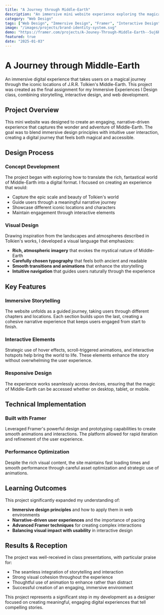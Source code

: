 ```yaml
---
title: "A Journey through Middle-Earth"
description: "An immersive mini website experience exploring the magical world of Tolkien's Middle-Earth, created as a final project for Immersive Experiences I Design class."
category: "Web Design"
tags: ["Web Design", "Immersive Design", "Framer", "Interactive Design", "UI/UX", "Storytelling"]
image: "/images/projects/brand-identity-system.svg"
demo: "https://framer.com/projects/A-Jouney-Through-Middle-Earth--5uj6RgUr1vw7WCEMmw9z-2luNi"
featured: true
date: "2025-01-03"
---
```


# A Journey through Middle-Earth

An immersive digital experience that takes users on a magical journey through the iconic locations of J.R.R. Tolkien's Middle-Earth. This project was created as the final assignment for my Immersive Experiences I Design class, combining storytelling, interactive design, and web development.

## Project Overview

This mini website was designed to create an engaging, narrative-driven experience that captures the wonder and adventure of Middle-Earth. The goal was to blend immersive design principles with intuitive user interaction, creating a digital journey that feels both magical and accessible.

## Design Process

### Concept Development
The project began with exploring how to translate the rich, fantastical world of Middle-Earth into a digital format. I focused on creating an experience that would:
- Capture the epic scale and beauty of Tolkien's world
- Guide users through a meaningful narrative journey
- Showcase different iconic locations and characters
- Maintain engagement through interactive elements

### Visual Design
Drawing inspiration from the landscapes and atmospheres described in Tolkien's works, I developed a visual language that emphasizes:
- **Rich, atmospheric imagery** that evokes the mystical nature of Middle-Earth
- **Carefully chosen typography** that feels both ancient and readable
- **Smooth transitions and animations** that enhance the storytelling
- **Intuitive navigation** that guides users naturally through the experience

## Key Features

### Immersive Storytelling
The website unfolds as a guided journey, taking users through different chapters and locations. Each section builds upon the last, creating a cohesive narrative experience that keeps users engaged from start to finish.

### Interactive Elements
Strategic use of hover effects, scroll-triggered animations, and interactive hotspots help bring the world to life. These elements enhance the story without overwhelming the user experience.

### Responsive Design
The experience works seamlessly across devices, ensuring that the magic of Middle-Earth can be accessed whether on desktop, tablet, or mobile.

## Technical Implementation

### Built with Framer
Leveraged Framer's powerful design and prototyping capabilities to create smooth animations and interactions. The platform allowed for rapid iteration and refinement of the user experience.

### Performance Optimization
Despite the rich visual content, the site maintains fast loading times and smooth performance through careful asset optimization and strategic use of animations.

## Learning Outcomes

This project significantly expanded my understanding of:
- **Immersive design principles** and how to apply them in web environments
- **Narrative-driven user experiences** and the importance of pacing
- **Advanced Framer techniques** for creating complex interactions
- **Balancing visual impact with usability** in interactive design

## Results & Reception

The project was well-received in class presentations, with particular praise for:
- The seamless integration of storytelling and interaction
- Strong visual cohesion throughout the experience
- Thoughtful use of animation to enhance rather than distract
- Successful creation of an engaging, immersive environment

This project represents a significant step in my development as a designer focused on creating meaningful, engaging digital experiences that tell compelling stories.
